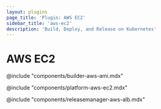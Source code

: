 ```yaml
---
layout: plugins
page_title: 'Plugin: AWS EC2'
sidebar_title: 'aws-ec2'
description: 'Build, Deploy, and Release on Kubernetes'
---
```


# AWS EC2

@include "components/builder-aws-ami.mdx"

@include "components/platform-aws-ec2.mdx"

@include "components/releasemanager-aws-alb.mdx"
